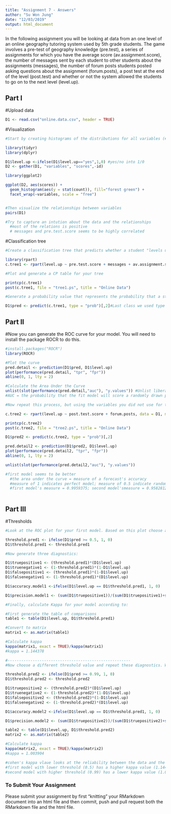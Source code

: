 ```yaml
---
title: "Assignment 7 - Answers"
author: "Su Won Jung"
date: "12/03/2019"
output: html_document
---
```


In the following assignment you will be looking at data from an one level of an online geography tutoring system used by 5th grade students. The game involves a pre-test of geography knowledge (pre.test), a series of assignments for which you have the average score (av.assignment.score),  the number of messages sent by each student to other students about the assignments (messages), the number of forum posts students posted asking questions about the assignment (forum.posts), a post test at the end of the level (post.test) and whether or not the system allowed the students to go on to the next level (level.up).  

## Part I

#Upload data
```r
D1 <- read.csv("online.data.csv", header = TRUE)
```

#Visualization 
```r
#Start by creating histograms of the distributions for all variables (#HINT: look up "facet" in the ggplot documentation)

library(tidyr)
library(dplyr)

D1$level.up <-ifelse(D1$level.up=="yes",1,0) #yes/no into 1/0
D2 <- gather(D1, "variables", "scores",-id)

library(ggplot2)

ggplot(D2, aes(scores)) +
  geom_histogram(aes(y = stat(count)), fill="forest green") +
  facet_wrap(~variables, scale = "free")


#Then visualize the relationships between variables
pairs(D1)

#Try to capture an intution about the data and the relationships
  #most of the relations is positive
  # messages and pre.test.score seems to be highly correlated

```
#Classification tree
```r
#Create a classification tree that predicts whether a student "levels up" in the online course using three variables of your choice (As we did last time, set all controls to their minimums)

library(rpart)
c.tree1 <- rpart(level.up ~ pre.test.score + messages + av.assignment.score, data = D1, method = "class", control = rpart.control(minsplit=1, cp=0.001))

#Plot and generate a CP table for your tree 

printcp(c.tree1)
post(c.tree1, file = "tree1.ps", title = "Online Data") 

#Generate a probability value that represents the probability that a student levels up based your classification tree 

D1$pred <- predict(c.tree1, type = "prob")[,2]#Last class we used type = "class" which predicted the classification for us, this time we are using type = "prob" to see the probability that our classififcation is based on.
```
## Part II
#Now you can generate the ROC curve for your model. You will need to install the package ROCR to do this.
```r
#install.packages("ROCR")
library(ROCR)

#Plot the curve
pred.detail <- prediction(D1$pred, D1$level.up) 
plot(performance(pred.detail, "tpr", "fpr"))
abline(0, 1, lty = 2)

#Calculate the Area Under the Curve
unlist(slot(performance(pred.detail,"auc"), "y.values")) #Unlist liberates the AUC value from the "performance" object created by ROCR
#AUC = the probability that the fit model will score a randomly drawn positive sample higher than a randomly drawn negative sample = the value of the Wilcoxon-Mann-Whitney statistic

#Now repeat this process, but using the variables you did not use for the previous model and compare the plots & results of your two models. Which one do you think was the better model? Why?

c.tree2 <- rpart(level.up ~ post.test.score + forum.posts, data = D1, method = "class", control = rpart.control(minsplit=1, cp=0.001))

printcp(c.tree2)
post(c.tree2, file = "tree2.ps", title = "Online Data") 

D1$pred2 <- predict(c.tree2, type = "prob")[,2]

pred.detail2 <- prediction(D1$pred2, D1$level.up) 
plot(performance(pred.detail2, "tpr", "fpr"))
abline(0, 1, lty = 2)

unlist(slot(performance(pred.detail2,"auc"), "y.values"))

#first model seems to be better 
  #the area under the curve = measure of a forecast's accuracy
  #measure of 1 indicates perfect model; measure of 0.5 indicate random forecast
  #first model's measure = 0.9959375; second model'smeasure = 0.9582812
  
```
## Part III
#Thresholds
```r
#Look at the ROC plot for your first model. Based on this plot choose a probability threshold that balances capturing the most correct predictions against false positives. Then generate a new variable in your data set that classifies each student according to your chosen threshold.

threshold.pred1 <- ifelse(D1$pred >= 0.5, 1, 0)
D1$threshold.pred1 <- threshold.pred1

#Now generate three diagnostics:

D1$truepositive1 <- (threshold.pred1)*(D1$level.up)
D1$truenegative1 <- (1-threshold.pred1)*(1-D1$level.up)
D1$falsepositive1 <- (threshold.pred1)*(1-D1$level.up)
D1$falsenegative1 <- (1-threshold.pred1)*(D1$level.up)

D1$accuracy.model1 <-ifelse(D1$level.up == D1$threshold.pred1, 1, 0)

D1$precision.model1 <- (sum(D1$truepositive1))/(sum(D1$truepositive1)+sum(D1$falsepositive1)) #precision= (true positives) / (true positives + false positives)

#Finally, calculate Kappa for your model according to:

#First generate the table of comparisons
table1 <- table(D1$level.up, D1$threshold.pred1)

#Convert to matrix
matrix1 <- as.matrix(table1)

#Calculate kappa
kappa(matrix1, exact = TRUE)/kappa(matrix1)
#kappa = 1.144378

#------------------------------------------------------
#Now choose a different threshold value and repeat these diagnostics. What conclusions can you draw about your two thresholds?

threshold.pred2 <- ifelse(D1$pred >= 0.99, 1, 0)
D1$threshold.pred2 <- threshold.pred2

D1$truepositive2 <- (threshold.pred2)*(D1$level.up)
D1$truenegative2 <- (1-threshold.pred2)*(1-D1$level.up)
D1$falsepositive2 <- (threshold.pred2)*(1-D1$level.up)
D1$falsenegative2 <- (1-threshold.pred2)*(D1$level.up)

D1$accuracy.model2 <-ifelse(D1$level.up == D1$threshold.pred1, 1, 0)

D1$precision.model2 <- (sum(D1$truepositive2))/(sum(D1$truepositive2)+sum(D1$falsepositive2)) 

table2 <- table(D1$level.up, D1$threshold.pred2)
matrix2 <- as.matrix(table2)

#Calculate kappa
kappa(matrix2, exact = TRUE)/kappa(matrix2)
#kappa = 1.003904

#cohen's kappa vlaue looks at the reliability between the data and the model
#first model with lower threshold (0.5) has a higher kappa value (1.144378)
#second model with higher threshold (0.99) has a lower kappa value (1.003904)


```

### To Submit Your Assignment

Please submit your assignment by first "knitting" your RMarkdown document into an html file and then commit, push and pull request both the RMarkdown file and the html file.
